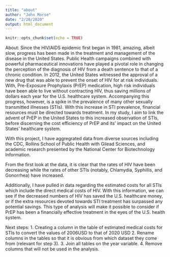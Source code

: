 ```yaml
---
title: "about"
author: "John Morse"
date: "2/28/2020"
output: html_document
---
```


```r
knitr::opts_chunk$set(echo = TRUE)
```

About: 
Since the HIV/AIDS epidemic first began in 1981, amazing, albeit slow, progress has been made in the treatment and management of the disease in the United States. Public Health campaigns combined with powerful pharmaceutical innovations have played a pivotal role in changing the perception of the diagnosis of HIV from a death sentence to that of a chronic condition. In 2012, the United States witnessed the approval of a new drug that was able to prevent the onset of HIV for at risk individuals. With, Pre-Exposure Prophylaxis (PrEP) medication, high risk individuals have been able to live without contracting HIV, thus saving millions of dollars each year for the U.S. healthcare system. Accompanying this progress, however, is a spike in the prevalence of many other sexually transmitted illnesses (STIs). With this increase in STI prevalence, financial resources must be directed towards treatment. In my study, I aim to link the advent of PrEP in the United States to this increased observation of STIs, before discerning the cost efficiency of PrEP and its’ impact on the United States’ healthcare system. 

With this project, I have aggregrated data from diverse sources including
the CDC, Rollins School of Public Health with Gilead Sciences, and academic
research presented by the National Center for Biotechnology Information.

From the first look at the data, it
is clear that the rates of HIV have been decreasing while the rates of other STIs (notably, Chlamydia, Syphillis, and Gonorrhea) have increased.

Additionally, I have pulled in data regarding the estimated costs for all STIs
which include the direct medical costs of HIV. With this information, we can see
if the decreased numbers of HIV has saved the U.S. healthcare money, or if the
extra resources devoted towards STI treatment has surpassed any potential
savings. This type of analysis  will make it possible to consider if PrEP has
been a financially effective treatment in the eyes of the U.S. health system.

Next steps: 
1. Creating a column in the table of estimated medical costs for
STIs to convert the values of 2006USD to that of 2020 USD 
2. Rename columns in
the tables so that it is obvious from which dataset they come from (relevant for
step 3). 
3. Join all tables on the year variable. 
4. Remove columns that will
not be used in the analysis.
